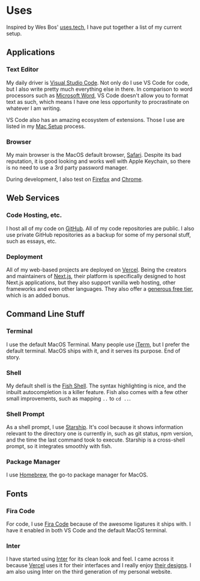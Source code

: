 # Uses

Inspired by Wes Bos' [uses.tech](https://uses.tech), I have put together a list of my current setup.

## Applications

### Text Editor

My daily driver is [Visual Studio Code](https://code.visualstudio.com). Not only do I use VS Code for code, but I also write pretty much everything else in there. In comparison to word processors such as [Microsoft Word](https://products.office.com/en-us/word), VS Code doesn't allow you to format text as such, which means I have one less opportunity to procrastinate on whatever I am writing.

VS Code also has an amazing ecosystem of extensions. Those I use are listed in my [Mac Setup](/mac-setup) process.

### Browser

My main browser is the MacOS default browser, [Safari](https://www.apple.com/safari/). Despite its bad reputation, it is good looking and works well with Apple Keychain, so there is no need to use a 3rd party password manager.

During development, I also test on [Firefox](https://www.mozilla.org/en-US/firefox/) and [Chrome](https://www.google.com/chrome/).

## Web Services

### Code Hosting, etc.

I host all of my code on [GitHub](https://github.com). All of my code repositories are public. I also use private GitHub repositories as a backup for some of my personal stuff, such as essays, etc.

### Deployment

All of my web-based projects are deployed on [Vercel](https://vercel.com). Being the creators and maintainers of [Next.js](https://nextjs.org), their platform is specifically designed to host Next.js applications, but they also support vanilla web hosting, other frameworks and even other languages. They also offer a [generous free tier](https://vercel.com/pricing), which is an added bonus.

## Command Line Stuff

### Terminal

I use the default MacOS Terminal. Many people use [iTerm](https://iterm2.com), but I prefer the default terminal. MacOS ships with it, and it serves its purpose. End of story.

### Shell

My default shell is the [Fish Shell](https://fishshell.com). The syntax highlighting is nice, and the inbuilt autocompletion is a killer feature. Fish also comes with a few other small improvements, such as mapping `..` to `cd ..`.

### Shell Prompt

As a shell prompt, I use [Starship](https://starship.rs). It's cool because it shows information relevant to the directory one is currently in, such as git status, npm version, and the time the last command took to execute. Starship is a cross-shell prompt, so it integrates smoothly with fish.

### Package Manager

I use [Homebrew](https://brew.sh), the go-to package manager for MacOS.

## Fonts

### Fira Code

For code, I use [Fira Code](https://github.com/tonsky/FiraCode) because of the awesome ligatures it ships with. I have it enabled in both VS Code and the default MacOS terminal.

### Inter

I have started using [Inter](https://rsms.me/inter/) for its clean look and feel. I came across it because [Vercel](https://vercel.com) uses it for their interfaces and I really enjoy [their designs](https://vercel.com/design). I am also using Inter on the third generation of my personal website.
